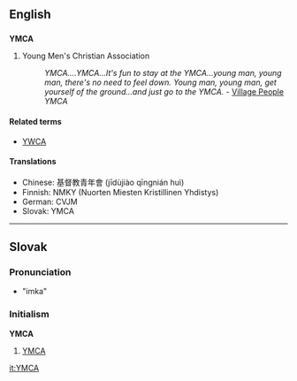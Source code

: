 ==English==
==={{initialism}}===
'''YMCA'''

#Young Men's Christian Association
#:''YMCA....YMCA...It's fun to stay at the YMCA...young man, young man, there's no need to feel down. Young man, young man, get yourself of the ground...and just go to the YMCA.'' - [[w:Village People|Village People]] ''YMCA''

{{wikipedia}}

====Related terms====
*[[YWCA]]

====Translations====
*Chinese: 基督教青年會 (jīdùjiào qīngnián huì)
*Finnish: NMKY (Nuorten Miesten Kristillinen Yhdistys)
*German: CVJM
*Slovak: YMCA<!--moved to Slovak entry: (pronounced ''imka'')-->

{{anagrams:en/acmy}}
----
==Slovak==

===Pronunciation===
*"imka"<!--please provide pronunciation using the conventional schemes used in Wiktionary-->

===Initialism===
'''YMCA'''
# [[YMCA]]

[[it:YMCA]]